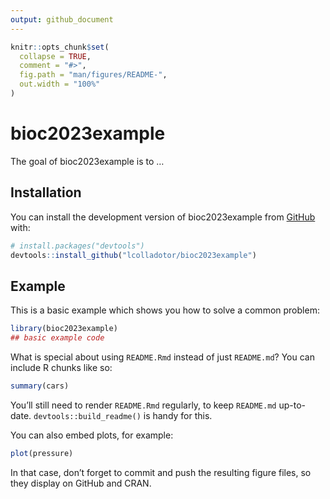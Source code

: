 ```yaml
---
output: github_document
---
```


<!-- README.md is generated from README.Rmd. Please edit that file -->

```r
knitr::opts_chunk$set(
  collapse = TRUE,
  comment = "#>",
  fig.path = "man/figures/README-",
  out.width = "100%"
)
```

# bioc2023example

<!-- badges: start -->
<!-- badges: end -->

The goal of bioc2023example is to ...

## Installation

You can install the development version of bioc2023example from [GitHub](https://github.com/) with:

``` r
# install.packages("devtools")
devtools::install_github("lcolladotor/bioc2023example")
```

## Example

This is a basic example which shows you how to solve a common problem:

```r
library(bioc2023example)
## basic example code
```

What is special about using `README.Rmd` instead of just `README.md`? You can include R chunks like so:

```r
summary(cars)
```

You'll still need to render `README.Rmd` regularly, to keep `README.md` up-to-date. `devtools::build_readme()` is handy for this.

You can also embed plots, for example:

```r
plot(pressure)
```

In that case, don't forget to commit and push the resulting figure files, so they display on GitHub and CRAN.

